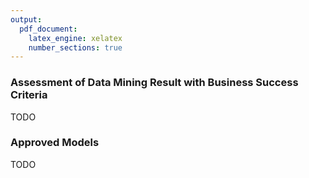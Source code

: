 ```yaml
---
output:
  pdf_document:
    latex_engine: xelatex
    number_sections: true
---
```


### Assessment of Data Mining Result with Business Success Criteria

TODO

### Approved Models

TODO

<!--
Previous evaluation steps dealt with factors such as the accuracy and generality of the model. This step assesses the degree to which the model meets the business objectives and determines if there is some business reason why this model is deficient. Another option here is to test the model(s) on real-world applications— if time and budget constraints permit. Moreover, evaluation also seeks to unveil additional challenges, information, or hints for future directions.
At this stage, the data analyst summarizes the assessment results in terms of business success criteria, including a final statement about whether the project already meets the initial business objectives.
-->

